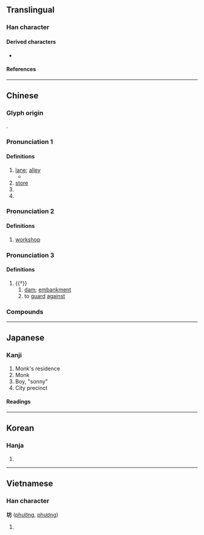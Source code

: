 {{character info/new}}
==Translingual==
{{stroke order|strokes=7}}
===Han character===
{{Han char|rn=32|rad=土|as=04|sn=7|four=40127|canj=GYHS|ids=⿰土方}}

====Derived characters====
* {{l|mul|[[𠩝]]}}

====References====
{{Han ref|kx=0225.070|dkj=04924|dj=0459.270|hdz=10427.010|uh=574A}}

----

==Chinese==
{{zh-forms}}

===Glyph origin===
{{Han etym}}
{{Han compound|土|方|ls=psc|c1=s|c2=p|t1=earth}}.

===Pronunciation 1===
{{zh-pron
|m=fāng
|c=fong1
|mn=xm,qz,tw:hng/hong/ml:hóng
|mn_note=hng - vernacular; hong, hóng - literary
|mn-t=huang1/huang2
|mc=2
|oc=n,1
|cat=n,pn
}}

====Definitions====
{{zh-hanzi}}

# [[lane]]; [[alley]]
#* {{zh-x|^牛-巷-坊|Niuxiangfang {{gloss|alley in Futian District, [[Shenzhen]]}}}}
# [[store]]
# {{w|paifang}}
# {{surname|zh}}

===Pronunciation 2===
{{zh-pron
|m=fáng,fāng,1nb=Mainland,2nb=Taiwan
|c=fong1
|mn=xm,qz,tw:hng/hong
|mn_note=hng - vernacular; hong - literary
|mn-t=huang2
|cat=n
}}

====Definitions====
{{zh-hanzi}}

# [[workshop]]

===Pronunciation 3===
{{zh-pron
|m=fáng
|c=fong4
|mc=1
|oc=y,2
|cat=n,v
}}

====Definitions====
{{zh-hanzi}}

# {{†}} {{zh-alt-form|防|tr=-}}
## [[dam]]; [[embankment]]
## to [[guard]] [[against]]

===Compounds===
{{zh-der|安濟坊|劇坊|建坊|冶坊|坊佐|坊市|寶坊|宮坊|坊本|坊門|坊隅|坊間|工作坊|坊廂|坊子|坊記|坊牌|坊曲|哺坊|坊刻本|平康坊|兌坊|作坊|伎坊|油坊|水作坊|書坊|槽坊|教坊司|本因坊|櫃坊賭局|教坊|池坊流|碾坊|教坊記|牌坊|當坊土地|焗坊|磨坊|染坊|開坊|紺坊|老街坊|節婦坊|粉坊|茶坊|麵坊|街坊鄰居|紙坊|貞節牌坊|街里街坊|蕃坊|茗坊|門坊|雞坊|糟坊|醬坊|街坊|酒坊|街坊鄰舍|東馬坊|紙坊沖}}

----

==Japanese==
{{ja-see-also|-坊}}

===Kanji===
{{ja-kanji|grade=c|rs=土04}}

# Monk's residence
# Monk
# Boy, "sonny"
# City precinct

====Readings====
{{ja-readings
|goon=ぼう<ばう
|kanon=ほう<はう
|kanyoon=ぼっ
|kun=
}}

{{attn|ja|kun also まち, へや, てら?}}

----

==Korean==

===Hanja===
{{ko-hanja|hangeul=[[방]]|rv=bang|mr=pang}}

# {{rfdef|ko|sort=土04}}

----

==Vietnamese==

===Han character===
'''坊''' ([[phường]], [[phương]])

# {{han tu form of|[[phường]]|ward}}